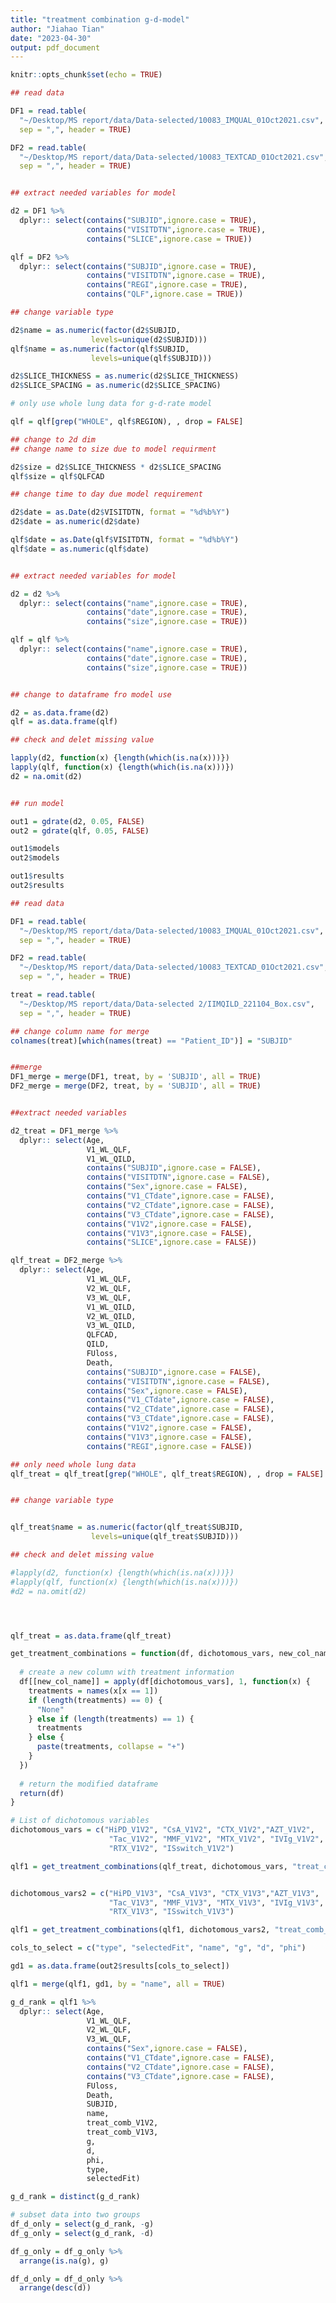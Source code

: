 ```yaml
---
title: "treatment combination g-d-model"
author: "Jiahao Tian"
date: "2023-04-30"
output: pdf_document
---
```


```r
knitr::opts_chunk$set(echo = TRUE)
```

```r
## read data

DF1 = read.table(
  "~/Desktop/MS report/data/Data-selected/10083_IMQUAL_01Oct2021.csv", 
  sep = ",", header = TRUE)

DF2 = read.table(
  "~/Desktop/MS report/data/Data-selected/10083_TEXTCAD_01Oct2021.csv",
  sep = ",", header = TRUE)


## extract needed variables for model

d2 = DF1 %>% 
  dplyr:: select(contains("SUBJID",ignore.case = TRUE), 
                 contains("VISITDTN",ignore.case = TRUE),
                 contains("SLICE",ignore.case = TRUE))

qlf = DF2 %>% 
  dplyr:: select(contains("SUBJID",ignore.case = TRUE), 
                 contains("VISITDTN",ignore.case = TRUE),
                 contains("REGI",ignore.case = TRUE), 
                 contains("QLF",ignore.case = TRUE))

## change variable type

d2$name = as.numeric(factor(d2$SUBJID, 
                  levels=unique(d2$SUBJID)))
qlf$name = as.numeric(factor(qlf$SUBJID, 
                  levels=unique(qlf$SUBJID)))

d2$SLICE_THICKNESS = as.numeric(d2$SLICE_THICKNESS)
d2$SLICE_SPACING = as.numeric(d2$SLICE_SPACING)

# only use whole lung data for g-d-rate model

qlf = qlf[grep("WHOLE", qlf$REGION), , drop = FALSE]

## change to 2d dim 
## change name to size due to model requirment

d2$size = d2$SLICE_THICKNESS * d2$SLICE_SPACING 
qlf$size = qlf$QLFCAD
```

```r
## change time to day due model requirement

d2$date = as.Date(d2$VISITDTN, format = "%d%b%Y")
d2$date = as.numeric(d2$date)

qlf$date = as.Date(qlf$VISITDTN, format = "%d%b%Y")
qlf$date = as.numeric(qlf$date)


## extract needed variables for model

d2 = d2 %>% 
  dplyr:: select(contains("name",ignore.case = TRUE), 
                 contains("date",ignore.case = TRUE),
                 contains("size",ignore.case = TRUE))

qlf = qlf %>% 
  dplyr:: select(contains("name",ignore.case = TRUE), 
                 contains("date",ignore.case = TRUE),
                 contains("size",ignore.case = TRUE))


## change to dataframe fro model use

d2 = as.data.frame(d2)
qlf = as.data.frame(qlf)

## check and delet missing value

lapply(d2, function(x) {length(which(is.na(x)))})
lapply(qlf, function(x) {length(which(is.na(x)))})
d2 = na.omit(d2)


## run model

out1 = gdrate(d2, 0.05, FALSE)
out2 = gdrate(qlf, 0.05, FALSE)

out1$models
out2$models

out1$results
out2$results
```

```r
## read data

DF1 = read.table(
  "~/Desktop/MS report/data/Data-selected/10083_IMQUAL_01Oct2021.csv", 
  sep = ",", header = TRUE)

DF2 = read.table(
  "~/Desktop/MS report/data/Data-selected/10083_TEXTCAD_01Oct2021.csv",
  sep = ",", header = TRUE)

treat = read.table(
  "~/Desktop/MS report/data/Data-selected 2/IIMQILD_221104_Box.csv", 
  sep = ",", header = TRUE)

## change column name for merge
colnames(treat)[which(names(treat) == "Patient_ID")] = "SUBJID"


##merge
DF1_merge = merge(DF1, treat, by = 'SUBJID', all = TRUE)
DF2_merge = merge(DF2, treat, by = 'SUBJID', all = TRUE)


##extract needed variables

d2_treat = DF1_merge %>% 
  dplyr:: select(Age,
                 V1_WL_QLF,
                 V1_WL_QILD,
                 contains("SUBJID",ignore.case = FALSE), 
                 contains("VISITDTN",ignore.case = FALSE),
                 contains("Sex",ignore.case = FALSE),
                 contains("V1_CTdate",ignore.case = FALSE),
                 contains("V2_CTdate",ignore.case = FALSE),
                 contains("V3_CTdate",ignore.case = FALSE),
                 contains("V1V2",ignore.case = FALSE),
                 contains("V1V3",ignore.case = FALSE),
                 contains("SLICE",ignore.case = FALSE))

qlf_treat = DF2_merge %>% 
  dplyr:: select(Age,
                 V1_WL_QLF,
                 V2_WL_QLF,
                 V3_WL_QLF,
                 V1_WL_QILD,
                 V2_WL_QILD,
                 V3_WL_QILD,
                 QLFCAD,
                 QILD,
                 FUloss,
                 Death,
                 contains("SUBJID",ignore.case = FALSE), 
                 contains("VISITDTN",ignore.case = FALSE),
                 contains("Sex",ignore.case = FALSE),
                 contains("V1_CTdate",ignore.case = FALSE),
                 contains("V2_CTdate",ignore.case = FALSE),
                 contains("V3_CTdate",ignore.case = FALSE),
                 contains("V1V2",ignore.case = FALSE),
                 contains("V1V3",ignore.case = FALSE),
                 contains("REGI",ignore.case = FALSE))

## only need whole lung data
qlf_treat = qlf_treat[grep("WHOLE", qlf_treat$REGION), , drop = FALSE]


## change variable type


qlf_treat$name = as.numeric(factor(qlf_treat$SUBJID, 
                  levels=unique(qlf_treat$SUBJID)))

## check and delet missing value

#lapply(d2, function(x) {length(which(is.na(x)))})
#lapply(qlf, function(x) {length(which(is.na(x)))})
#d2 = na.omit(d2)




qlf_treat = as.data.frame(qlf_treat)
```


```r
get_treatment_combinations = function(df, dichotomous_vars, new_col_name) {
  
  # create a new column with treatment information
  df[[new_col_name]] = apply(df[dichotomous_vars], 1, function(x) {
    treatments = names(x[x == 1])
    if (length(treatments) == 0) {
      "None"
    } else if (length(treatments) == 1) {
      treatments
    } else {
      paste(treatments, collapse = "+")
    }
  })
  
  # return the modified dataframe
  return(df)
}

```

```R
# List of dichotomous variables
dichotomous_vars = c("HiPD_V1V2", "CsA_V1V2", "CTX_V1V2","AZT_V1V2", 
                      "Tac_V1V2", "MMF_V1V2", "MTX_V1V2", "IVIg_V1V2",
                      "RTX_V1V2", "ISswitch_V1V2")

qlf1 = get_treatment_combinations(qlf_treat, dichotomous_vars, "treat_comb_V1V2")


dichotomous_vars2 = c("HiPD_V1V3", "CsA_V1V3", "CTX_V1V3","AZT_V1V3", 
                      "Tac_V1V3", "MMF_V1V3", "MTX_V1V3", "IVIg_V1V3",
                      "RTX_V1V3", "ISswitch_V1V3")

qlf1 = get_treatment_combinations(qlf1, dichotomous_vars2, "treat_comb_V1V3")
```


```r
cols_to_select = c("type", "selectedFit", "name", "g", "d", "phi")

gd1 = as.data.frame(out2$results[cols_to_select])

qlf1 = merge(qlf1, gd1, by = "name", all = TRUE)
```


```r
g_d_rank = qlf1 %>% 
  dplyr:: select(Age,
                 V1_WL_QLF,
                 V2_WL_QLF,
                 V3_WL_QLF,
                 contains("Sex",ignore.case = FALSE),
                 contains("V1_CTdate",ignore.case = FALSE),
                 contains("V2_CTdate",ignore.case = FALSE),
                 contains("V3_CTdate",ignore.case = FALSE),
                 FUloss,
                 Death,
                 SUBJID,
                 name,
                 treat_comb_V1V2,
                 treat_comb_V1V3,
                 g,
                 d,
                 phi,
                 type,
                 selectedFit)

g_d_rank = distinct(g_d_rank)

# subset data into two groups
df_d_only = select(g_d_rank, -g)
df_g_only = select(g_d_rank, -d)

df_g_only = df_g_only %>% 
  arrange(is.na(g), g)

df_d_only = df_d_only %>% 
  arrange(desc(d))

```




